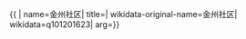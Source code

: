 {{ {{{1|PRC admin/showdata}}}|
name=金州社区|
title=|
wikidata-original-name=金州社区|
wikidata=q101201623|
arg={{{arg|}}}}}
